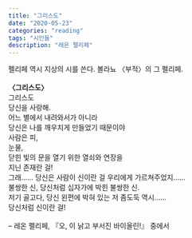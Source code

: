 ```yaml
---
title: "그리스도"
date: "2020-05-23"
categories: "reading"
tags: "시인들"
description: "레온 펠리페"
---
```

펠리페 역시 지상의 시를 쓴다. 볼라뇨 〈부적〉의 그 펠리페.
<br/>
<br/>
**〈그리스도〉**
<br/>
그리스도  
당신을 사랑해.  
어느 별에서 내려와서가 아니라  
당신은 나를 깨우치게 만들었기 때문이야  
사람은 피,  
눈물,  
닫힌 빛의 문을 열기 위한 열쇠와 연장을  
지닌 존재란 걸!  
그래…… 당신은 사람이 신이란 걸 우리에게 가르쳐주었지……  
불쌍한 신, 당신처럼 십자가에 박힌 불쌍한 신.  
저기 골고다, 당신 왼편에 박혀 있는 저 좀도둑 역시……  
당신처럼 신이란 걸!  
<br/>
– 레온 펠리페, 『오, 이 낡고 부서진 바이올린!』 중에서